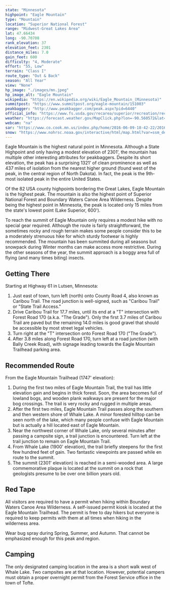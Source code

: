 ```yaml
---
state: "Minnesota"
highpoint: "Eagle Mountain"
type: "Mountain"
location: "Superior National Forest"
range: "Midwest-Great Lakes Area"
lat: 47.66434
long: -90.70708
rank_elevation: 37
elevation_feet: 2301
distance_miles: 7.0
gain_feet: 600
difficulty: "4, Moderate"
effort: "55, Low"
terrain: "Class I"
route_type: "Out & Back"
season: "All Year"
view: "None"
hp_image: "./images/mn.jpeg"
hp_image_alt: "Eagle Mountain"
wikipedia: "https://en.wikipedia.org/wiki/Eagle_Mountain_(Minnesota)"
summitpost: "https://www.summitpost.org/eagle-mountain/151003"
peakbagger: "http://www.peakbagger.com/peak.aspx?pid=6440"
official_info: "https://www.fs.usda.gov/recarea/superior/recreation/recarea?recid=41628&actid=50"
weather: "https://forecast.weather.gov/MapClick.php?lon=-90.560572&lat=47.897446"
webcam: "na"
sar: "https://www.co.cook.mn.us/index.php/home/2016-06-09-18-42-22/2016-01-15-01-31-55"
snow: "https://www.nohrsc.noaa.gov/interactive/html/map.html?var=ssm_depth&min_x=-90.6276157328388&min_y=47.7974456787109&max_x=-90.4935237935284&max_y=47.9974456787109&bgvar=dem&shdvar=shading&title=0&width=800&height=450&font=0&lbl=m&palette=0&h_o=0&metric=0&lp=0&no_header=0&snap=1&o7=1&o9=1&o11=1&o13=1"
---
```


Eagle Mountain is the highest natural point in Minnesota. Although a State Highpoint and only having a modest elevation of 2301', the mountain has multiple other interesting attributes for peakbaggers. Despite its short elevation, the peak has a surprising 1321' of clean prominence as well as 437 miles of isolation from the nearest higher ground (found west of the peak, in the central region of North Dakota). In fact, the peak is the 9th-most isolated peak in the entire United States.

Of the 82 USA county highpoints bordering the Great Lakes, Eagle Mountain is the highest peak. The mountain is also the highest point of Superior National Forest and Boundary Waters Canoe Area Wilderness. Despite being the highest point in Minnesota, the peak is located only 15 miles from the state's lowest point (Lake Superior, 600').

To reach the summit of Eagle Mountain only requires a modest hike with no special gear required. Although the route is fairly straightforward, the sometimes rocky and rough terrain makes some people consider this to be a moderately strenuous hike for which sturdy footwear is highly recommended. The mountain has been summited during all seasons but snowpack during Winter months can make access more restrictive. During the other seasons of the year, the summit approach is a boggy area full of flying (and many times biting) insects.

## Getting There
Starting at Highway 61 in Lutsen, Minnesota:
1. Just east of town, turn left (north) onto County Road 4, also known as Caribou Trail. The road junction is well-signed, such as "Caribou Trail" or "State Trail Access."
2. Drive Caribou Trail for 17.7 miles, until its end at a "T" intersection with Forest Road 170 (a.k.a. "The Grade"). Only the first 3.7 miles of Caribou Trail are paved but the remaining 14.0 miles is good gravel that should be accessible by most street legal vehicles.
3. Turn right at the "T" intersection onto Forest Road 170 ("The Grade").
4. After 3.8 miles along Forest Road 170, turn left at a road junction (with Bally Creek Road), with signage leading towards the Eagle Mountain Trailhead parking area.

## Recommended Route
From the Eagle Mountain Trailhead (1747' elevation):

1. During the first two miles of Eagle Mountain Trail, the trail has little elevation gain and begins in thick forest. Soon, the area becomes full of lowland bogs, and wooden plank walkways are present for the major bog crossings. The trail is very rocky and rugged in multiple areas.
2. After the first two miles, Eagle Mountain Trail passes along the southern and then western shore of Whale Lake. A minor forested hilltop can be seen north of the lake, which many people confuse with Eagle Mountain but is actually a hill located east of Eagle Mountain.
3. Near the northwest corner of Whale Lake, only several minutes after passing a campsite sign, a trail junction is encountered. Turn left at the trail junction to remain on Eagle Mountain Trail.
4. From Whale Lake (1900' elevation), the trail briefly steepens for the first few hundred feet of gain. Two fantastic viewpoints are passed while en route to the summit.
5. The summit (2301' elevation) is reached in a semi-wooded area. A large commemorative plaque is located at the summit on a rock that geologists presume to be over one billion years old.

## Red Tape
All visitors are required to have a permit when hiking within Boundary Waters Canoe Area Wilderness. A self-issued permit kiosk is located at the Eagle Mountain Trailhead. The permit is free to day hikers but everyone is required to keep permits with them at all times when hiking in the wilderness area.

Wear bug spray during Spring, Summer, and Autumn. That cannot be emphasized enough for this peak and region.

## Camping
The only designated camping location in the area is a short walk west of Whale Lake. Two campsites are at that location. However, potential campers must obtain a proper overnight permit from the Forest Service office in the town of Tofte.
